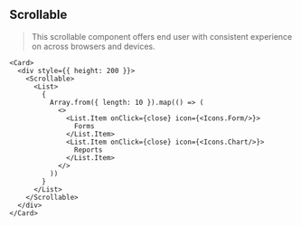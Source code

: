 
<Meta title="Components/Interactive/Scrollable" />

## Scrollable

> This scrollable component offers end user with consistent experience on across browsers and devices.

```tsx live expanded
<Card>
  <div style={{ height: 200 }}>
    <Scrollable>
      <List>
        {
          Array.from({ length: 10 }).map(() => (
            <>
              <List.Item onClick={close} icon={<Icons.Form/>}>
                Forms
              </List.Item>
              <List.Item onClick={close} icon={<Icons.Chart/>}>
                Reports
              </List.Item>
            </>
          ))
        }
      </List>
    </Scrollable>
  </div>
</Card>
```

<ArgsTable of={Scrollable} />
